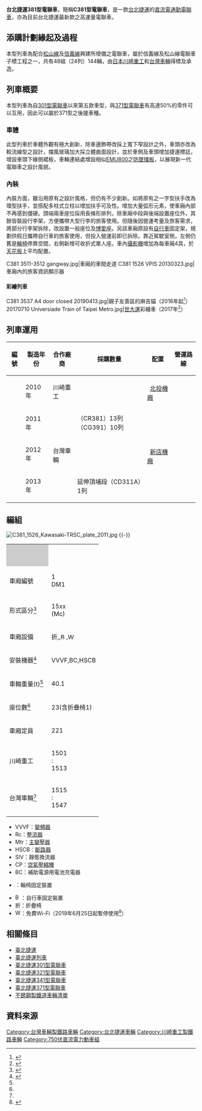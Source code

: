 {{noteTA|G1=Railway}}
{{Infobox train
|類型 = [[通勤型電聯車|通勤型電聯車]]
|原產國 = {{JPN}}<br />{{ROC}}
|車輛名稱 = 台北捷運381型電聯車
|公司色 = blue
|圖像 = A Taipei Metro C381 train approaching Fuxinggang Station.jpg
|車輛編號 = 501~548
|輛數 = 144
|用戶=[[台北捷運公司|台北捷運公司]]
|路線= {{淡水信義線}}<br />{{松山新店線}}
|產量 = 24列
|編組載客量 = 2208人
|載客量 =368人
|起動加速度 = 3.6 km/h/s
|營運最高速度 = 80
|設計最高速度 = 90
|減速度（正常） = 3.6 km/h/s
|減速度（緊急） = 4.68 km/h/s
|編成定員 = 
|編成長度 = 
|列車編組 = 4M2T
|全長 = 先頭車：23,710 mm<br />中間車：23,500
|全闊 = 3,180
|全高 = 3,585
|最大尺寸 = 
|編成重量 = 
|重量 = 
|軌距 = 1,435
|車身物料 = [[不鏽鋼|不鏽鋼]]
|電化方式 = [[直流電|DC]] 750V（[[第三軌供電|第三軌供電]]）
|輸出 = 
|牽引電動機 = [[三菱電機|三菱電機]]製開放式電動機<br />MB-5113-A2<ref name="出張" />
|電動機輸出 = 175 kW<ref name="出張" />
|編組輸出 = 2800 kW
|齒輪比 = 
|驅動裝置 =[[三菱電機|三菱電機]]製WN傳動器<br />WN-1601-AF2<ref name="出張" />
|控制裝置 = [[三菱電機|三菱電機]]製 [[絕緣柵雙極晶體管|IGBT]]－[[变频器|VVVF]]<br />MAP-184-75VD139A
|制動方式 = [[再生制動|再生煞車]]、碟式摩擦煞車
|保安裝置 = [[列车自动控制系统|ATC]]、[[列車自動運行裝置|ATO]]、[[自動列車停止裝置|ATS]]
|機電承商 =
|製造商 = [[日本|日本]][[川崎重工|川崎重工]]、[[台灣車輛|台灣車輛]]{{r|RN209|}} 
|數量 = 144
|製造年份 = 2010~2013
|投入服務 = 2012年10月7日
|暱稱 = 
|衍生自 = [[台北捷運371型電聯車|台北捷運371型電聯車]]
|備註 =
}}
'''台北捷運381型電聯車'''，簡稱'''C381型電聯車'''，是一款[[台北捷運|台北捷運]]的[[直流電|直流電]][[通勤電聯車|通勤電聯車]]，亦為目前台北捷運最新款之高運量電聯車。{{r|鐵道百科|}}{{r|appledaily}}{{r|青年日報}}

==添購計劃緣起及過程==
本型列車為配合[[松山線|松山線]]及[[信義線|信義線]]興建所增備之電聯車，屬於信義線及松山線電聯車子標工程之一，共有48組（24列）144輛，由[[日本|日本]][[川崎重工業|川崎重工]]和[[台灣車輛|台灣車輛]]得標及承造。{{r|RN209|}}

==列車概要==
本型列車為自[[台北捷運301型電聯車|301型電聯車]]以來第五款車型，與[[台北捷運371型電聯車|371型電聯車]]有高達50%的零件可以互用，因此可以屬於371型之後援車種。{{r|RN209|}}

===車體===
此型列車於車體外觀有極大創新，除車邊飾帶改採上寬下窄設計之外，車頭亦改為較流線型之設計，擋風玻璃加大採立體曲面設計，並於車側及車頭增加捷運標誌，增設車頭下緣側裙板，車輛連結處增設相似[[台鐵EMU800型電聯車|EMU800]]之[[防墜擋板|防墜擋板]]，以展現新一代電聯車之設計風貌。{{r|appledaily}}

===內裝===
{{r|RN209|}}內裝方面，雖沿用原有之設計風格，但仍有不少創新。如將原有之一字型扶手改為環型扶手，並搭配多柱式立柱以增加扶手可及性。{{r|工程局A}}增加大量弧形元素，使車廂內部不再感到僵硬。頭端兩車座位採用長條形排列，除車廂中段與後端設置座位外，其餘皆裝設行李架，方便攜帶大型行李的旅客使用。但隨後因營運考量及旅客需求，將部分行李架拆除，改設置一般座位及[[博愛座|博愛座]]。另該車廂原設有[[自行車|自行車]]固定架，規劃供假日攜帶自行車的旅客使用，但投入營運前即已拆除。{{r|工程局C}}靠近駕駛室側，左側仍舊是[[輪椅|輪椅]]停靠空間，右側新增可收折式單人座。車內[[攝影機|攝影機]]增加為每車廂4具，於[[天花板|天花板]]上平均配置。{{r|工程局B}}
<gallery widths="250">
C381 3511-3512 gangway.jpg|車廂的車間走道
C381 1526 VPIS 20130323.jpg|車廂內的旅客資訊顯示器
</gallery>

====彩繪列車====
<gallery widths="250">
C381 3537 A4 door closed 20190413.jpg|親子友善區的麻吉貓（2016年起<ref>{{Cite news |url=https://www.storm.mg/article/156300 |title=親子友善區新設計 北捷推出「麻吉貓」主題車廂 |date=2016-08-19 |publisher=[[風傳媒|風傳媒]] |accessdate=2020-01-06 |archive-date=2017-07-09 |archive-url=https://web.archive.org/web/20170709225608/http://www.storm.mg/article/156300 |dead-url=no }}</ref>）
20170710 Universiade Train of Taipei Metro.jpg|[[2017年夏季世界大學運動會|世大運]]彩繪車（2017年<ref>{{Cite news |url=https://newtalk.tw/news/view/2017-07-10/91830 |title=世大運彩繪列車亮相 在車廂裡清涼泡腳！ |date=2017-07-10 |publisher=[[新頭殼|新頭殼]] |accessdate=2020-01-06 |archive-date=2020-04-19 |archive-url=https://web.archive.org/web/20200419071133/https://newtalk.tw/news/view/2017-07-10/91830 |dead-url=no }}</ref>）
</gallery>

==列車運用==
{| class="wikitable"
!編號
!製造年份
!合作廠商
!採購數量
!配置
!營運路線
|-
|{{lang|en|'''501～514'''}}
|2010年<br />
|川崎重工
|rowspan=4|{{信義線}}（CR381）13列<br />{{松山線}}（CG391）10列 
|rowspan=2|<small> {{color|{{台北捷運顏色|紅}}|█}} </small>[[北投機廠|北投機廠]]
|rowspan=2|{{淡水信義線}}
|-
|{{lang|en|'''515～532'''}}
|rowspan=2|2011年
|rowspan=4|台灣車輛
|-
|{{lang|en|'''533～540'''}}
|rowspan=3|<small> {{color|{{台北捷運顏色|綠}}|█}} </small>[[新店機廠|新店機廠]]
|rowspan=3|{{松山新店線}}
|-
|{{lang|en|'''541～546'''}}
|2012年
|-
|{{lang|en|'''547／548'''}}
|2013年
|{{土城線}}延伸頂埔段（CD311A）1列{{r|工程局D}}
|}

== 編組  ==
[[File:C381_1526_Kawasaki-TRSC_plate_2011.jpg|thumb]]
{{-}}
{| class="wikitable" summary="C381型" style="text-align: center; font-size:80%;"
|-
| style="background:#ccc; width:6em;"| 
|colspan="6"|{{TrainDirection|[[象山站|象山]]・[[新店站_(新北市)|新店]]|[[淡水站|淡水]]・[[松山車站_(臺灣)|松山]]|381型}}
|-style="border-top:solid 4px {{台北捷運顏色|紅}};"
! 車廂編號
| style="width:5em;"| 1<br />DM1
| style="width:5em;"| 2<br />T
| style="width:5em;"| 3<br />M2
| style="width:5em;"| 4<br />M2
| style="width:5em;"| 5<br />T
| style="width:5em;"| 6<br />DM1
|-style="border-top:solid 4px {{台北捷運顏色|綠}};"
! 形式區分<ref name="trsc">{{cite web |url=http://www.trsc.com.tw/train/tran-58acf37b4bd8a#spec |work=台灣車輛公司 |title=臺北捷運381電聯車(信義、松山線) |accessdate=2019-06-01 |archive-date=2021-08-16 |archive-url=https://web.archive.org/web/20210816064043/http://www.trsc.com.tw/train/tran-58acf37b4bd8a#spec }}</ref>
| 15xx<br />(Mc)
| 25xx<br />(T)
| 35xx<br />(M2)
| 35yy<br />(M2)
| 25yy<br />(T)
| 15yy<br />(Mc)
|-
! 車廂設備
! 折,{{無障礙圖示|12px}},[[File:BSicon_BICYCLE.svg|15px]],[[File:Wifiservice.svg|15px]] || [[File:Wifiservice.svg|15px]] || [[File:Wifiservice.svg|15px]] || [[File:Wifiservice.svg|15px]] || [[File:Wifiservice.svg|15px]] || 折,{{無障礙圖示|12px}},[[File:BSicon_BICYCLE.svg|15px]],[[File:Wifiservice.svg|15px]]
|-
! 安裝機器<ref name="出張">{{Cite web |url=https://data.taipei/dataset/detail?id=2e37b6f8-346d-41bf-b165-9c2699b19b0f |page=6 |date=2010-08-09 |title=信義松山線電聯車國外承商合約訓練 |author=臺北大眾捷運股份有限公司 |publisher=臺北市政府公務出國報告 |accessdate=2019-06-01 }}</ref>
| VVVF,BC,HSCB || CP,Mtr,SIV || VVVF,BC,HSCB,CP || VVVF,BC,HSCB,CP || CP,Mtr,SIV || VVVF,BC,HSCB
|-
! 車輛重量(t)<ref name="trsc" />
| 40.1 || 34.8 || 39.2 || 39.2 || 34.8 || 40.1
|-
! 座位數<ref name="trsc" />
| 23(含折疊椅1) || 66 || 66 || 66 || 66 || 23(含折疊椅1)
|-
!車廂定員
| 221 || 368 || 368 || 368 || 368 || 221
|-
!川崎重工
|1501<br />:<br />1513
|2501<br />:<br />2513
|3501<br />:<br />3513
|3502<br />:<br />3514
|2502<br />:<br />2514
|1502<br />:<br />1514
|-
!台灣車輛<ref name="trsc" />
|1515<br />:<br />1547
|2515<br />:<br />2547
|3515<br />:<br />3547
|3516<br />:<br />3548
|2516<br />:<br />2548
|1516<br />:<br />1548
|}

* VVVF：[[变频器|變頻器]]
* Rc：[[整流器|整流器]]
* Mtr：[[变压器|主變壓器]]
* HSCB：[[斷路器|斷路器]]
* SIV：靜態換流器
* CP：[[空氣壓縮機|空氣壓縮機]]
* BC：補助電源用電池充電器
* {{無障礙圖示|12px}}：輪椅固定裝置
* [[File:BSicon_BICYCLE.svg|15px]]：自行車固定裝置
* 折：折疊椅
* [[File:Wifiservice.svg|15px]]：免費Wi-Fi（2019年6月25日起暫停使用<ref>{{Cite news |url=https://news.tvbs.com.tw/life/1155471 |title=通勤族哀嚎！　北捷列車免費WIFI今起退場 |date=2019-06-25 |publisher=TVBS |accessdate=2020-03-20 |archive-date=2019-07-15 |archive-url=https://web.archive.org/web/20190715221604/https://news.tvbs.com.tw/life/1155471 |dead-url=no }}</ref>）

== 相關條目 ==
*[[臺北捷運|臺北捷運]]
*[[臺北捷運列車|臺北捷運列車]]
*[[臺北捷運301型電聯車|臺北捷運301型電聯車]]
*[[臺北捷運321型電聯車|臺北捷運321型電聯車]]
*[[臺北捷運341型電聯車|臺北捷運341型電聯車]]
*[[臺北捷運371型電聯車|臺北捷運371型電聯車]]
*[[不銹鋼製鐵道車輛清單|不銹鋼製鐵道車輛清單]]

==資料來源==
{{commons category|C381}}
{{Reflist|2|refs=

<!--書籍資料-->
<ref name="鐵道百科">{{Cite book | author = 蘇昭旭 | title = 台灣鐵路火車百科第三版 | ISBN = 978-986-5903-40-4 | accessdate = 2016-03-06 | language = zh}}</ref>

<!--期刊-->
<ref name="RN209">{{Cite journal | author = 王翊任 | journal = 《[[鐵道情報|鐵道情報]]》 | issue = 209期 | title = 〈台北捷運C381型登場〉 | publisher = [[中華民國鐵道文化協會|中華民國鐵道文化協會]] | date = 2012-12-19 | ISSN = 20732163 | accessdate = 2015-09-01 | language = zh}} </ref>

<!--新聞類來源-->
<ref name="appledaily">{{cite news |language=zh-hant |url=http://www.appledaily.com.tw/appledaily/article/headline/20100605/32564595 |author=蔡亞樺 |title=捷運新車廂 每節6600萬 |publisher=[[臺灣蘋果日報|臺灣蘋果日報]] |date=2010-06-05 |accessdate=2015-09-01 |archiveurl=https://archive.is/20150902105925/http://www.appledaily.com.tw/appledaily/article/headline/20100605/32564595 |archivedate=2015-09-02 |deadurl=no }}</ref>

<ref name="青年日報">{{cite news |language=zh-hant |url=http://news.gpwb.gov.tw/news.aspx?ydn=026dTHGgTRNpmRFEgxcbfbjKsCva%2FLwCh0gk73GFCuaVXhDh%2BUKuBpevF5qGcbUwIeBapgIqv2FGqyS9nGYVZM4C7sF%2BCR2BQKY45X%2F6gxU%3D |author=楊繼宇 |title=北捷最新魅力381型電聯車 今日亮相 |publisher=[[青年日報|青年日報]] |date=2012-10-07 |accessdate=2015-09-01 |archiveurl=https://archive.is/20150902105931/http://news.gpwb.gov.tw/news.aspx?ydn=026dTHGgTRNpmRFEgxcbfbjKsCva/LwCh0gk73GFCuaVXhDh%2BUKuBpevF5qGcbUwIeBapgIqv2FGqyS9nGYVZM4C7sF%2BCR2BQKY45X/6gxU%3D |archivedate=2015-09-02 |deadurl=yes }}</ref>

<!--捷運工程局官方資料-->
<ref name="工程局A">{{Cite web |url=http://www2.dorts.gov.tw/news/newsletter/ns260/rp260_02.html |title=捷運信義線、松山線電聯車 |author=劉承厚 |publisher=臺北市政府捷運工程局 |language=zh-hant |archiveurl=https://archive.is/20120805212749/http://www2.dorts.gov.tw/news/newsletter/ns260/rp260_02.html |archivedate=2012-08-05 |deadurl=yes |access-date=2015-09-05 }}</ref>

<ref name="工程局B">{{Cite web |url=http://www2.dorts.gov.tw/news/newsletter/ns284/284-03.htm |title=信義線、松山線電聯車原型車性能測試 |author=陳光立 |publisher=臺北市政府捷運工程局 |language=zh-hant |archiveurl=https://archive.is/20150903155040/http://www2.dorts.gov.tw/news/newsletter/ns284/284-03.htm |archivedate=2015-09-03 |deadurl=yes |access-date=2015-09-05 }}</ref>

<ref name="工程局C">{{Cite web |url=http://www.gondola.taipei/ct.asp?xItem=913542&ctNode=63338&mp=122033 |title=台北捷運新購之高運量列車有那些設計特色？ |language=zh-hant |archiveurl=https://archive.is/20150903155755/http://www.gondola.taipei/ct.asp?xItem=913542&ctNode=63338&mp=122033 |archivedate=2015-09-03 |deadurl=no |accessdate=2016-04-02 }}</ref>

<ref name="工程局D">{{Cite web |url = http://www.dorts.gov.taipei/ct.asp?xItem=913502&ctNode=64022&mp=115001 |title = 台北都會區大眾捷運系統路網中，各路線所採購之列車數為何？ |date = 2014-10-28 |publisher = 台北市政府捷運工程局機電系統工程處 |language = zh-hant |accessdate = 2015-09-05 |archive-date = 2017-09-26 |archive-url = https://web.archive.org/web/20170926235454/http://www.dorts.gov.taipei/ct.asp?xItem=913502&ctNode=64022&mp=115001 |dead-url = no }}</ref>
}}

{{台北捷運車輛}}

[[Category:台灣車輛製鐵路車輛|Category:台灣車輛製鐵路車輛]]
[[Category:台北捷運車輛|Category:台北捷運車輛]]
[[Category:川崎重工製鐵路車輛|Category:川崎重工製鐵路車輛]]
[[Category:750伏直流電力動車組|Category:750伏直流電力動車組]]